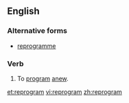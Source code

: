 ==English==

===Alternative forms===
* [[reprogramme]]

===Verb===
{{en-verb|reprogram|m|ing}}

#{{computing}} To [[program]] [[anew]].

[[et:reprogram]]
[[vi:reprogram]]
[[zh:reprogram]]